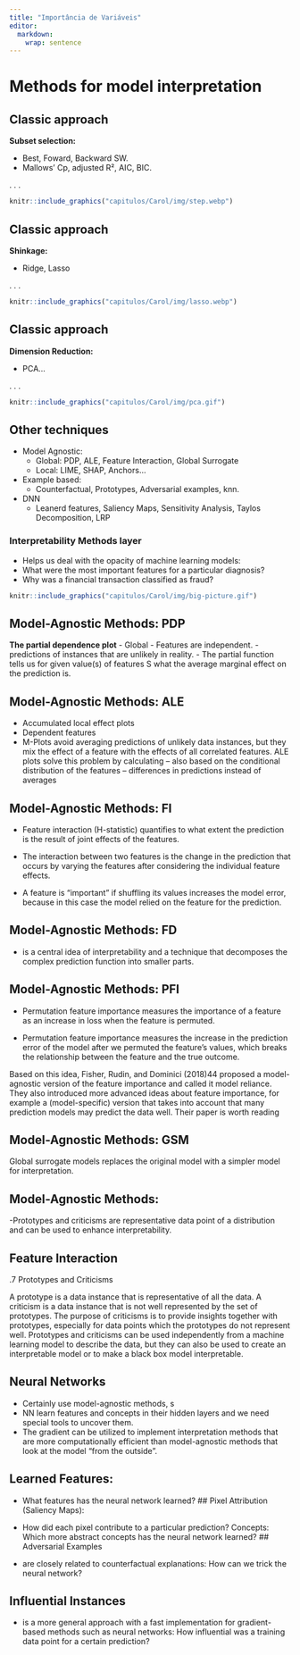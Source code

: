 ```yaml
---
title: "Importância de Variáveis"
editor: 
  markdown: 
    wrap: sentence
---
```


# Methods for model interpretation

## Classic approach

**Subset selection:**

-   Best, Foward, Backward SW.
-   Mallows' Cp, adjusted R², AIC, BIC.

. . .

```r
knitr::include_graphics("capitulos/Carol/img/step.webp")
```

## Classic approach

**Shinkage:**

-   Ridge, Lasso

. . .

```r
knitr::include_graphics("capitulos/Carol/img/lasso.webp")
```

## Classic approach

**Dimension Reduction:**

-   PCA...

. . .

```r
knitr::include_graphics("capitulos/Carol/img/pca.gif")
```

## Other techniques

-   Model Agnostic:
    -   Global: PDP, ALE, Feature Interaction, Global Surrogate
    -   Local: LIME, SHAP, Anchors...
-   Example based:
    -   Counterfactual, Prototypes, Adversarial examples, knn.
-   DNN
    -   Leanerd features, Saliency Maps, Sensitivity Analysis, Taylos Decomposition, LRP

### Interpretability Methods layer

-  Helps us deal with the opacity of machine learning models:
  - What were the most important features for a particular diagnosis? 
  - Why was a financial transaction classified as fraud?

```r
knitr::include_graphics("capitulos/Carol/img/big-picture.gif")
```


## Model-Agnostic Methods: PDP

**The partial dependence plot**
- Global
- Features are independent.
  - predictions of instances that are unlikely in reality.
- The partial function tells us for given value(s) of features S what the average marginal effect on the prediction is.


## Model-Agnostic Methods: ALE

- Accumulated local effect plots
 - Dependent features
 - M-Plots avoid averaging predictions of unlikely data instances, but they mix the effect of a feature with the effects of all correlated features.
ALE plots solve this problem by calculating -- also based on the conditional distribution of the features -- differences in predictions instead of averages
 
## Model-Agnostic Methods: FI

- Feature interaction (H-statistic) quantifies to what extent the prediction is the result of joint effects of the features.
- The interaction between two features is the change in the prediction that occurs by varying the features after considering the individual feature effects.

- A feature is "important" if shuffling its values increases the model error, because in this case the model relied on the feature for the prediction.

## Model-Agnostic Methods: FD

- is a central idea of interpretability and a technique that decomposes the complex prediction function into smaller parts.


## Model-Agnostic Methods: PFI

- Permutation feature importance measures the importance of a feature as an increase in loss when the feature is permuted.

- Permutation feature importance measures the increase in the prediction error of the model after we permuted the feature's values, which breaks the relationship between the feature and the true outcome.


Based on this idea, Fisher, Rudin, and Dominici (2018)44 proposed a model-agnostic version of the feature importance and called it model reliance.
They also introduced more advanced ideas about feature importance, for example a (model-specific) version that takes into account that many prediction models may predict the data well.
Their paper is worth reading

## Model-Agnostic Methods: GSM

Global surrogate models replaces the original model with a simpler model for interpretation.

## Model-Agnostic Methods: 

-Prototypes and criticisms are representative data point of a distribution and can be used to enhance interpretability.

## Feature Interaction

.7 Prototypes and Criticisms

A prototype is a data instance that is representative of all the data.
A criticism is a data instance that is not well represented by the set of prototypes.
The purpose of criticisms is to provide insights together with prototypes, especially for data points which the prototypes do not represent well.
Prototypes and criticisms can be used independently from a machine learning model to describe the data, but they can also be used to create an interpretable model or to make a black box model interpretable.

## Neural Networks

- Certainly use model-agnostic methods, s
- NN learn features and concepts in their hidden layers and we need special tools to uncover them.
- The gradient can be utilized to implement interpretation methods that are more computationally efficient than model-agnostic methods that look at the model "from the outside".

## Learned Features: 

- What features has the neural network learned?
## Pixel Attribution (Saliency Maps): 

- How did each pixel contribute to a particular prediction?
Concepts: Which more abstract concepts has the neural network learned?
## Adversarial Examples 
- are closely related to counterfactual explanations: How can we trick the neural network?

## Influential Instances 
- is a more general approach with a fast implementation for gradient-based methods such as neural networks: How influential was a training data point for a certain prediction?
